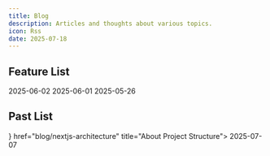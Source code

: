 ```yaml
---
title: Blog
description: Articles and thoughts about various topics.
icon: Rss
date: 2025-07-18
---
```


## Feature List

<Cards>
  <ZiaCard  href="blog/2025-06-02" title="More Than Just Fidgeting —— The Astonishing World of Pen Spinning">
    2025-06-02
  </ZiaCard>
  <ZiaCard  href="blog/2025-06-01" title="The Enigma of the Disappearing Bicyclist">
    2025-06-01
  </ZiaCard>
  <ZiaCard  href="blog/why-docs" title="Why DDaaS?">
    2025-05-26
  </ZiaCard>
</Cards>

## Past List

<Cards>
  <ZiaCard icon={<GitMerge />}  href="blog/nextjs-architecture" title="About Project Structure">
    2025-07-07
  </ZiaCard>
</Cards>
